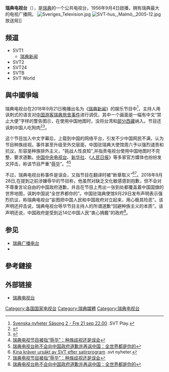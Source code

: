 
{{Infobox_Company |
  company_name   = 瑞典电视台|
  company_name_en= Sveriges Television AB|
  company_logo   = SVT 2016.svg|
  company_type   = [[事业单位|事业单位]] |
  foundation     = 1979年 |
  location       = [[瑞典|瑞典]][[斯德哥尔摩|斯德哥尔摩]] |
  industry       = 媒体 |
  products       = 电视节目 |
  homepage       = [http://svt.se/ http://svt.se/]
}}
'''瑞典电视台'''（{{lang-sv|Sveriges Television AB}}），是[[瑞典|瑞典]]的一个公共电视台，1956年9月4日啟播，拥有瑞典最大的电视广播网。
[[File:Sveriges_Television.jpg|thumb]]
[[File:SVT-hus,_Malmö,_2005-12.jpg|thumb]]放送局]]

== 频道 ==
* SVT1
** [[瑞典新闻|瑞典新闻]]
* SVT2
* SVT24
* SVTB
* SVT World

== 與中國爭端 ==
瑞典电视台在2018年9月21日晚播出名为《[[瑞典新闻|瑞典新闻]]》的娱乐节目中<ref>[https://www.svtplay.se/video/19375335/svenska-nyheter/svenska-nyheter-sasong-2-21-sep-22-00 Svenska nyheter Säsong 2 - Fre 21 sep 22.00] {{Wayback|url=https://www.svtplay.se/video/19375335/svenska-nyheter/svenska-nyheter-sasong-2-21-sep-22-00 |date=20180927053234 }}.SVT Play.</ref>，主持人{{le|耶斯佩尔·罗恩达尔|Jesper Rönndahl}}用讽刺式的语言对[[中国游客瑞典旅舍事件|中国游客瑞典旅舍事件]]进行调侃，其中一个画面是一幅有中文“禁止大便”字样的警告图示，在使用中国地图时，没将台湾和[[藏南地区|部分西藏]]纳入。节目还讽刺中国人吃狗肉<ref name="bbc">{{Cite web |url=https://www.bbc.com/zhongwen/simp/world-45623776 |title=瑞典电视节目被指“辱华”：种族歧视还是误会 |access-date=2018-10-08 |archive-date=2021-01-05 |archive-url=https://web.archive.org/web/20210105135805/https://www.bbc.com/zhongwen/simp/world-45623776 |dead-url=no }}</ref><ref name="voice">{{Cite web |url=https://www.voachinese.com/a/swedish-talk-shows-offer-chinese-government-humorous-apology-20180929/4592701.html |title=瑞典电视台称不会向中国政府道歉并再讽中国：全世界都是你的 |access-date=2018-10-08 |archive-date=2021-01-05 |archive-url=https://web.archive.org/web/20210105122210/https://www.voachinese.com/a/swedish-talk-shows-offer-chinese-government-humorous-apology-20180929/4592701.html |dead-url=no }}</ref>。

这个节目加入中文字幕后，上载到中国的网络平台，引发不少中国网民不满，认为节目种族歧视。事件甚至升级至外交层面，中国驻瑞典大使馆周六予以强烈谴责和抗议，形容是种族排外主义，"挑战人性良知",并指责电视台使用中国地图时不完整，要求道歉。[[中国中央电视台|中国中央电视台]]、[[新华社|新华社]]、《[[人民日报|人民日报]]》等多家官方媒体也纷纷发文抨击，称该节目严重“[[辱华|辱华]]”。<ref name="bbc">[https://www.bbc.com/zhongwen/simp/world-45623776 瑞典电视节目被指“辱华”：种族歧视还是误会]</ref><ref name="voice">[https://www.voachinese.com/a/swedish-talk-shows-offer-chinese-government-humorous-apology-20180929/4592701.html 瑞典电视台称不会向中国政府道歉并再讽中国：全世界都是你的]</ref>

不过，瑞典电视台称事件是误会，又指节目在翻译时被“断章取义”<ref>[https://www.svt.se/kultur/kina-kraver-ursakt-av-svt Kina kräver ursäkt av SVT efter satirprogram] {{Wayback|url=https://www.svt.se/kultur/kina-kraver-ursakt-av-svt |date=20210105234342 }}.svt nyheter.</ref><ref name="bbc">[https://www.bbc.com/zhongwen/simp/world-45623776 瑞典电视节目被指“辱华”：种族歧视还是误会]</ref>。2018年9月28日,{{le|耶斯佩尔·罗恩达尔|Jesper Rönndahl}}在提到之前涉嫌辱华的节目称，他虽然对缺乏文化敏感感到抱歉，但不会对不尊重言论自由的中国政府道歉，并且在节目上秀出一张到处都覆盖着中国国旗的世界地图，讽刺中国说“全世界都你的”。中国驻瑞典使馆9月29日发布声明表示强烈抗议，称瑞典电视台“妄图把中国人民和中国政府对立起来，用心极其险恶”。该声明还抨击说，瑞典电视台辱华节目主持人的所谓道歉“回避种族主义的本质”。该声明还说，中国政府是受到近14亿中国人民“衷心拥戴”的政府<ref name="voice">[https://www.voachinese.com/a/swedish-talk-shows-offer-chinese-government-humorous-apology-20180929/4592701.html 瑞典电视台称不会向中国政府道歉并再讽中国：全世界都是你的]</ref>。

== 参见 ==
*[[瑞典广播电台|瑞典广播电台]]
*{{link-sv|瑞典教育广播电视台|Utbildningsradion}}

== 參考鏈接 ==
{{Reflist}}

== 外部链接 ==
* [http://svt.se/ 瑞典电视台] {{Wayback|url=http://svt.se/ |date=20201210100004 }}{{sv icon}}
{{歐洲廣播聯盟成員}}

[[Category:各国国家电视台|Category:各国国家电视台]]
[[Category:瑞典媒體|Category:瑞典媒體]]
[[Category:瑞典电视台|Category:瑞典电视台]]
